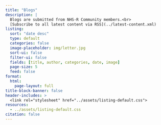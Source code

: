 ```yaml
---
title: "Blogs"
description: |
  Blogs are submitted from NHS-R Community members.<br>
  [Subscribe to all latest content via RSS](../latest-content.xml)
listing: 
  sort: "date desc"
  type: default
  categories: false
  image-placeholder: img/letter.jpg
  sort-ui: false
  filter-ui: false
  fields: [title, author, categories, date, image]
  page-size: 5
  feed: false
format: 
  html: 
    page-layout: full
title-block-banner: false
header-includes: >
  <link rel="stylesheet" href="../assets/listing-default.css">
resources:
  - ../assets/listing-default.css
citation: false
---
```


<!-- Image by <a href="https://pixabay.com/users/andrys-439428/?utm_source=link-attribution&utm_medium=referral&utm_campaign=image&utm_content=447577">Andrys Stienstra</a> from <a href="https://pixabay.com//?utm_source=link-attribution&utm_medium=referral&utm_campaign=image&utm_content=447577">Pixabay</a> -->
